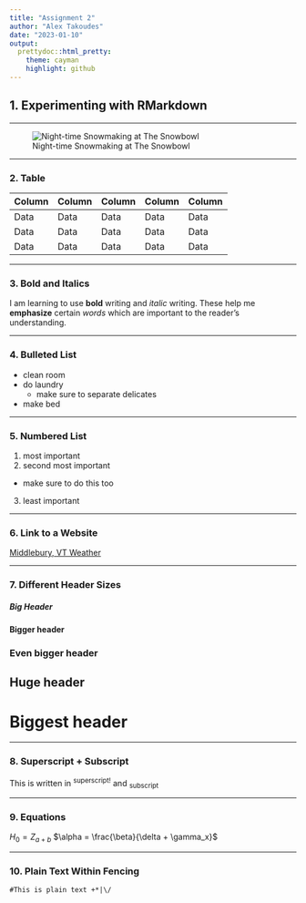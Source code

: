 ```yaml
---
title: "Assignment 2"
author: "Alex Takoudes"
date: "2023-01-10"
output:
  prettydoc::html_pretty:
    theme: cayman
    highlight: github
---
```


## 1. Experimenting with RMarkdown
***
![Night-time Snowmaking at The Snowbowl](/Users/alextakoudes/Desktop/Classes/BIOL1007/Photos/IMG_2118.jpeg)

***
### 2. Table

Column  |Column  |Column  | Column | Column |
------  | ------ | ------ | ------ | ------ |
Data    |Data    |Data    |Data    |Data    |
Data    |Data    |Data    |Data    |Data    |
Data    |Data    |Data    |Data    |Data    |

***
### 3. Bold and Italics
I am learning to use **bold** writing and *italic* writing. These help me **emphasize** certain *words* which are important to the reader's understanding.

***
### 4. Bulleted List

* clean room
* do laundry
  + make sure to separate delicates
* make bed

***
### 5. Numbered List

1. most important
2. second most important
  + make sure to do this too
3. least important

***
### 6. Link to a Website

[Middlebury, VT Weather](https://www.wunderground.com/weather/us/vt/middlebury/44.01,-73.17)

***
### 7. Different Header Sizes
##### Big Header
#### Bigger header
### Even bigger header
## Huge header
# Biggest header

***
### 8. Superscript + Subscript
This is written in ^superscript!^ and ~subscript~

***
### 9. Equations
$H_0 = Z_{a + b}$
$\alpha = \frac{\beta}{\delta + \gamma_x}$

***
### 10. Plain Text Within Fencing
`#This is plain text +*|\/`